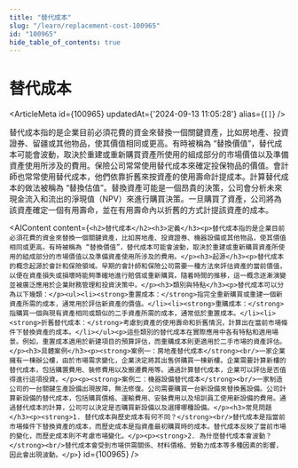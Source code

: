 ```yaml
---
title: "替代成本"
slug: "/learn/replacement-cost-100965"
id: "100965"
hide_table_of_contents: true
---
```



# 替代成本

<ArticleMeta id={100965} updatedAt={'2024-09-13 11:05:28'} alias={`[]`} />
<div className='border-solid border-b border-t-0 my-4 border-[var(--ifm-color-gray-300)]' />

替代成本指的是企業目前必須花費的資金來替換一個關鍵資產，比如房地產、投資證券、留疆或其他物品，使其價值相同或更高。有時被稱為 “替換價值”，替代成本可能會波動，取決於重建或重新購買資產所使用的組成部分的市場價值以及準備資產使用所涉及的費用。保險公司常常使用替代成本來確定投保物品的價值。會計師也常常使用替代成本，他們依靠折舊來按資產的使用壽命計提成本。計算替代成本的做法被稱為 “替換估值”。替換資產可能是一個昂貴的決策，公司會分析未來現金流入和流出的淨現值（NPV）來進行購買決策。一旦購買了資產，公司將為該資產確定一個有用壽命，並在有用壽命內以折舊的方式計提該資產的成本。

<AIContent content={`<h2>替代成本</h2><h3>定義</h3><p>替代成本指的是企業目前必須花費的資金來替換一個關鍵資產，比如房地產、投資證券、機器設備或其他物品，使其價值相同或更高。有時被稱為 “替換價值”，替代成本可能會波動，取決於重建或重新購買資產所使用的組成部分的市場價值以及準備資產使用所涉及的費用。</p><h3>起源</h3><p>替代成本的概念起源於會計和保險領域。早期的會計師和保險公司需要一種方法來評估資產的當前價值，以便在資產損失或損壞時能夠準確地進行賠償或重新購買。隨着時間的推移，這一概念逐漸演變並被廣泛應用於企業財務管理和投資決策中。</p><h3>類別與特點</h3><p>替代成本可以分為以下幾類：</p><ul><li><strong>重置成本：</strong>指完全重新購買或重建一個新資產所需的成本，通常用於評估新資產的價值。</li><li><strong>重購成本：</strong>指購買一個與現有資產相同或類似的二手資產所需的成本，通常低於重置成本。</li><li><strong>折舊替代成本：</strong>考慮到資產的使用壽命和折舊情況，計算出在當前市場條件下替換資產的成本。</li></ul><p>這些類別的替代成本在實際應用中各有特點和適用場景。例如，重置成本適用於新建項目的預算評估，而重購成本則更適用於二手市場的資產評估。</p><h3>具體案例</h3><p><strong>案例一：房地產替代成本</strong><br/>一家企業擁有一棟辦公樓，由於市場需求變化，企業決定將其出售併購買一棟新樓。企業需要計算新樓的替代成本，包括購置費用、裝修費用以及搬遷費用等。通過計算替代成本，企業可以評估是否值得進行這項投資。</p><p><strong>案例二：機器設備替代成本</strong><br/>一家制造公司的一台關鍵生產設備出現故障，無法修復。公司需要購買一台新設備來替換舊設備。公司計算新設備的替代成本，包括購買價格、運輸費用、安裝費用以及培訓員工使用新設備的費用。通過替代成本的計算，公司可以決定是否購買新設備以及選擇哪種設備。</p><h3>常見問題</h3><p><strong>1. 替代成本與歷史成本有何不同？</strong><br/>替代成本是指當前市場條件下替換資產的成本，而歷史成本是指資產最初購買時的成本。替代成本反映了當前市場的變化，而歷史成本則不考慮市場變化。</p><p><strong>2. 為什麼替代成本會波動？</strong><br/>替代成本會受到市場供需關係、材料價格、勞動力成本等多種因素的影響，因此會出現波動。</p>`} id={100965} />
